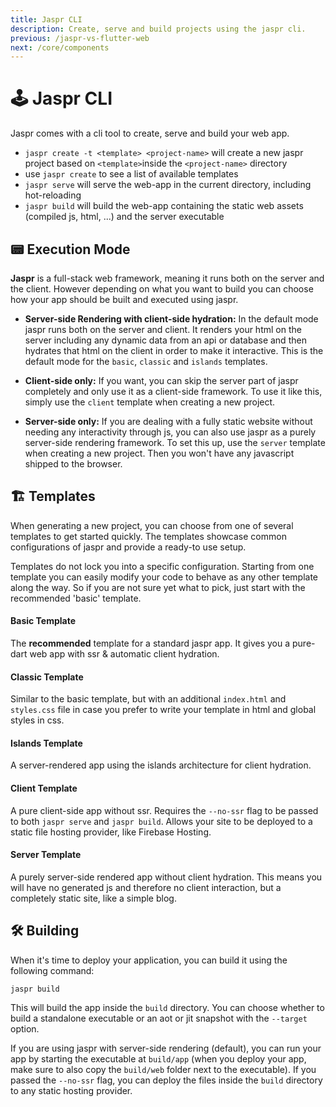 ```yaml
---
title: Jaspr CLI
description: Create, serve and build projects using the jaspr cli.
previous: /jaspr-vs-flutter-web
next: /core/components
---
```


# 🕹 Jaspr CLI

Jaspr comes with a cli tool to create, serve and build your web app.

- `jaspr create -t <template> <project-name>` will create a new jaspr project based on `<template>`inside the `<project-name>` directory
- use `jaspr create` to see a list of available templates
- `jaspr serve` will serve the web-app in the current directory, including hot-reloading
- `jaspr build` will build the web-app containing the static web assets (compiled js, html, ...) and the server executable

## 📟 Execution Mode

**Jaspr** is a full-stack web framework, meaning it runs both on the server and the client. However
depending on what you want to build you can choose how your app should be built and executed using jaspr.

- **Server-side Rendering with client-side hydration:**
  In the default mode jaspr runs both on the server and client. It renders your html on the server
  including any dynamic data from an api or database and then hydrates that html on the client in order to
  make it interactive. This is the default mode for the `basic`, `classic` and `islands` templates.

- **Client-side only:**
  If you want, you can skip the server part of jaspr completely and only use it as a client-side framework.
  To use it like this, simply use the `client` template when creating a new project.

- **Server-side only:**
  If you are dealing with a fully static website without needing any interactivity through js, you can also
  use jaspr as a purely server-side rendering framework. To set this up, use the `server` template when creating
  a new project. Then you won't have any javascript shipped to the browser.

## 🏗 Templates

When generating a new project, you can choose from one of several templates to get started quickly.
The templates showcase common configurations of jaspr and provide a ready-to use setup. 

<Info>
Templates do not lock you into a specific configuration. Starting from one template you can easily 
modify your code to behave as any other template along the way. So if you are not sure yet what to
pick, just start with the recommended 'basic' template.
</Info>

#### Basic Template

The **recommended** template for a standard jaspr app. It gives you a pure-dart web app with ssr & 
automatic client hydration.

#### Classic Template

Similar to the basic template, but with an additional `index.html` and `styles.css` file in case
you prefer to write your template in html and global styles in css.

#### Islands Template

A server-rendered app using the islands architecture for client hydration.

#### Client Template

A pure client-side app without ssr. Requires the `--no-ssr` flag to be passed to 
both `jaspr serve` and `jaspr build`. Allows your site to be deployed to a static file hosting
provider, like Firebase Hosting.

#### Server Template

A purely server-side rendered app without client hydration. This means you will have no generated
js and therefore no client interaction, but a completely static site, like a simple blog.

## 🛠 Building

When it's time to deploy your application, you can build it using the following command:

```shell
jaspr build
```

This will build the app inside the `build` directory.
You can choose whether to build a standalone executable or an aot or jit snapshot with the `--target` option.

If you are using jaspr with server-side rendering (default), you can run your app by starting the
executable at `build/app` (when you deploy your app, make sure to also copy the `build/web` folder
next to the executable). If you passed the `--no-ssr` flag, you can deploy the files inside
the `build` directory to any static hosting provider.


